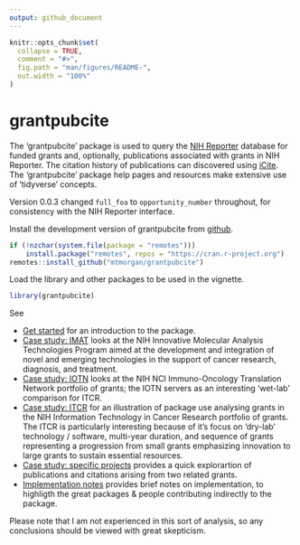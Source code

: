 ```yaml
---
output: github_document
---
```


<!-- README.md is generated from README.Rmd. Please edit that file -->

```r
knitr::opts_chunk$set(
  collapse = TRUE,
  comment = "#>",
  fig.path = "man/figures/README-",
  out.width = "100%"
)
```

# grantpubcite

<!-- badges: start -->
<!-- badges: end -->

The 'grantpubcite' package is used to query the [NIH Reporter][]
database for funded grants and, optionally, publications associated
with grants in NIH Reporter. The citation history of publications can
discovered using [iCite][].  The 'grantpubcite' package help pages and
resources make extensive use of 'tidyverse' concepts.

Version 0.0.3 changed `full_foa` to `opportunity_number` throughout,
for consistency with the NIH Reporter interface.

[NIH Reporter]: https://reporter.nih.gov/
[iCite]: https://icite.od.nih.gov/

Install the development version of grantpubcite from [github][].

[github]: https://github.com/mtmorgan/grantpubcite

```r
if (!nzchar(system.file(package = "remotes")))
    install.package("remotes", repos = "https://cran.r-project.org")
remotes::install_github("mtmorgan/grantpubcite")
```

Load the library and other packages to be used in the vignette.

```r
library(grantpubcite)
```

See

- [Get started][] for an introduction to the package.
- [Case study: IMAT][] looks at the NIH Innovative Molecular Analysis
  Technologies Program aimed at the development and integration of
  novel and emerging technologies in the support of cancer research,
  diagnosis, and treatment.
- [Case study: IOTN][] looks at the NIH NCI Immuno-Oncology
  Translation Network portfolio of grants; the IOTN servers as an
  interesting 'wet-lab' comparison for ITCR.
- [Case study: ITCR][] for an illustration of package use analysing
  grants in the NIH Information Technology in Cancer Research
  portfolio of grants. The ITCR is particularly interesting because of
  it's focus on 'dry-lab' technology / software, multi-year duration,
  and sequence of grants representing a progression from small grants
  emphasizing innovation to large grants to sustain essential
  resources.
- [Case study: specific projects][] provides a quick explorartion of
  publications and citations arising from two related grants.
- [Implementation notes][] provides brief notes on implementation, to
  highligth the great packages & people contributing indirectly to the
  package.

[Get started]: articles/grantpubcite.html
[Case study: IMAT]: articles/case_study_imat.html
[Case study: ITCR]: articles/case_study_itcr.html
[Case study: IOTN]: articles/case_study_iotn.html
[Case study: specific projects]: articles/case_study_project_nums_quick.html
[Implementation notes]: articles/implementation_notes.html

Please note that I am not experienced in this sort of analysis, so any
conclusions should be viewed with great skepticism.
